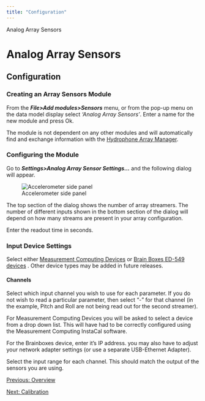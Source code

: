 ```yaml
---
title: "Configuration"
---
```

 Analog Array Sensors  

Analog Array Sensors
====================

Configuration
-------------

### Creating an Array Sensors Module

From the **_File>Add modules>Sensors_** menu, or from the pop-up menu on the data model display select _'Analog Array Sensors'_. Enter a name for the new module and press Ok.

The module is not dependent on any other modules and will automatically find and exchange information with the [Hydrophone Array Manager](../../../utilities/hydrophoneArrayManagerHelp/docs/Array_Overview.html).

### Configuring the Module

Go to **_Settings>Analog Array Sensor Settings..._** and the following dialog will appear.

  
![Accelerometer side panel](images/analogarrayconfiguration.png)  

The top section of the dialog shows the number of array streamers. The number of different inputs shown in the bottom section of the dialog will depend on how many streams are present in your array configuration.

Enter the readout time in seconds.

### Input Device Settings

Select either [Measurement Computing Devices](http://www.mccdaq.com) or [Brain Boxes ED-549 devices](http://www.brainboxes.com/product/ed-549/ethernet-to-8-analogue-inputs-rs485-gateway) . Other device types may be added in future releases.

#### Channels

Select which input channel you wish to use for each parameter. If you do not wish to read a particular parameter, then select "-" for that channel (in the example, Pitch and Roll are not being read out for the second streamer).

For Measurement Computing Devices you will be asked to select a device from a drop down list. This will have had to be correctly configured using the Measurement Computing InstaCal software.

For the Brainboxes device, enter it's IP address. you may also have to adjust your network adapter settings (or use a separate USB-Ethernet Adapter).

Select the input range for each channel. This should match the output of the sensors you are using.

  

[Previous: Overview](analogarray.html)

[Next: Calibration](analogarraycalibration.html)